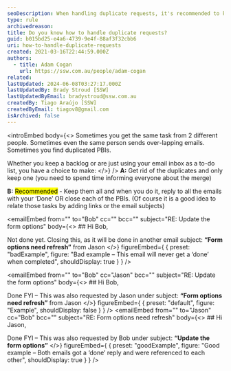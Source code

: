 ```yaml
---
seoDescription: When handling duplicate requests, it's recommended to keep all duplicates and reply to each email or close each task individually. This approach ensures that you don't miss any updates and keeps your records organized.
type: rule
archivedreason:
title: Do you know how to handle duplicate requests?
guid: b015bd25-e4a6-4739-9e4f-88af3f32cbb6
uri: how-to-handle-duplicate-requests
created: 2021-03-16T22:44:59.000Z
authors:
  - title: Adam Cogan
    url: https://ssw.com.au/people/adam-cogan
related:
lastUpdated: 2024-06-08T03:27:17.000Z
lastUpdatedBy: Brady Stroud [SSW]
lastUpdatedByEmail: bradystroud@ssw.com.au
createdBy: Tiago Araújo [SSW]
createdByEmail: tiagov8@gmail.com
isArchived: false
---
```


<introEmbed
  body={<>
Sometimes you get the same task from 2 different people. Sometimes even the same person sends over-lapping emails. Sometimes you find duplicated PBIs.

Whether you keep a backlog or are just using your email inbox as a to-do list, you have a choice to make:
  </>}
/>
**A:** Get rid of the duplicates and only keep one (you need to spend time informing everyone about the merge)

**B:** <mark>Recommended</mark> - Keep them all and when you do it, reply to all the emails with your ‘Done’ OR close each of the PBIs. (Of course it is a good idea to relate those tasks by adding links or the email subjects)

<emailEmbed
  from=""
  to="Bob"
  cc=""
  bcc=""
  subject="RE: Update the form options"
  body={<>
    ## Hi Bob,

Not done yet. Closing this, as it will be done in another email subject: **“Form options need refresh”** from Jason
  </>}
  figureEmbed={ {
    preset: "badExample",
    figure: "Bad example – This email will never get a ‘done’ when completed",
    shouldDisplay: true
  } }
/>

<emailEmbed
  from=""
  to="Bob"
  cc="Jason"
  bcc=""
  subject="RE: Update the form options"
  body={<>
    ## Hi Bob,

Done
FYI – This was also requested by Jason under subject: **“Form options need refresh”** from Jason
  </>}
  figureEmbed={ {
    preset: "default",
    figure: "Example",
    shouldDisplay: false
  } }
/>
<emailEmbed
  from=""
  to="Jason"
  cc="Bob"
  bcc=""
  subject="RE: Form options need refresh"
  body={<>
    ## Hi Jason,

Done
FYI – This was also requested by Bob under subject: **“Update the form options”**
  </>}
  figureEmbed={ {
    preset: "goodExample",
    figure: "Good example – Both emails got a ‘done’ reply and were referenced to each other",
    shouldDisplay: true
  } }
/>
